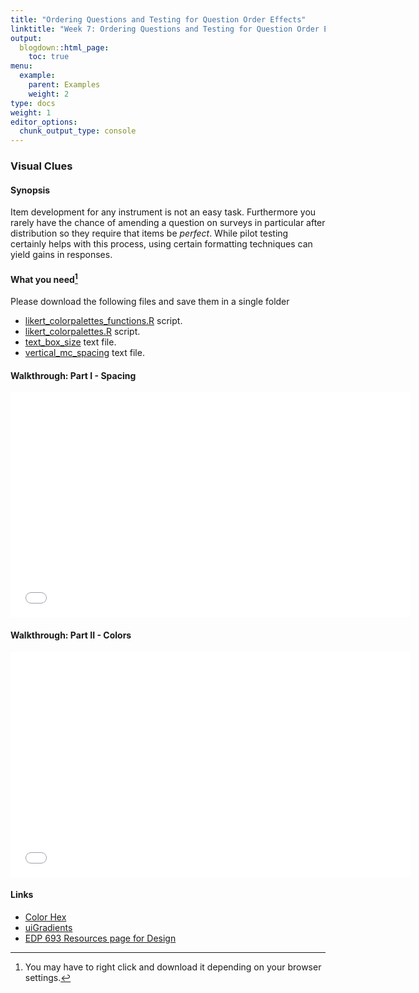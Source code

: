 ```yaml
---
title: "Ordering Questions and Testing for Question Order Effects"
linktitle: "Week 7: Ordering Questions and Testing for Question Order Effects"
output:
  blogdown::html_page:
    toc: true
menu:
  example:
    parent: Examples
    weight: 2
type: docs
weight: 1
editor_options: 
  chunk_output_type: console
---
```


### Visual Clues

#### Synopsis
Item development for any instrument is not an easy task. Furthermore you rarely have the chance of amending a question on surveys in particular after distribution so they require that items be *perfect*. While pilot testing certainly helps with this process, using certain formatting techniques can yield gains in responses. 

#### What you need^[You may have to right click and download it depending on your browser settings.]
Please download the following files and save them in a single folder

- [likert_colorpalettes_functions.R](/exscripts/likert_colorpalettes_functions.R) script.
- [likert_colorpalettes.R](/exscripts/likert_colorpalettes.R) script.
- [text_box_size](/snippets/text_box_size.txt) text file.
- [vertical_mc_spacing](/snippets/vertical_mc_spacing.txt) text file.

#### Walkthrough: Part I - Spacing
<center>
<iframe class="smart-player-embed-container-iframe" id="embeddedSmartPlayerInstance" src="/videos/Element_spacing/media/index_player.html?embedIFrameId=embeddedSmartPlayerInstance" width="640" height="360" frameborder="0" scrolling="no"  frameborder="0" webkitAllowFullScreen mozallowfullscreen allowFullScreen></iframe>
</center>

#### Walkthrough: Part II - Colors
<center>
<iframe class="smart-player-embed-container-iframe" id="embeddedSmartPlayerInstance" src="/videos/Element_colors/media/index_player.html?embedIFrameId=embeddedSmartPlayerInstance" width="640" height="360" frameborder="0" scrolling="no"  frameborder="0" webkitAllowFullScreen mozallowfullscreen allowFullScreen></iframe>
</center>

#### Links

- [Color Hex](https://www.color-hex.com/){target="_blank"}
- [uiGradients](https://uigradients.com/){target="_blank"}
- [EDP 693 Resources page for Design](/resource/design/){target="_blank"}




